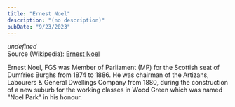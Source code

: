 ```yaml
---
title: "Ernest Noel"
description: "(no description)"
pubDate: "9/23/2023"
---
```


*undefined*  
Source (Wikipedia): [Ernest Noel][1]

Ernest Noel, FGS was Member of Parliament (MP) for the Scottish seat of Dumfries Burghs from 1874 to 1886. He was chairman of the Artizans, Labourers & General Dwellings Company from 1880, during the construction of a new suburb for the working classes in Wood Green which was named "Noel Park" in his honour.

[1]: https://en.wikipedia.org/wiki/Ernest_Noel
